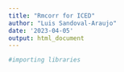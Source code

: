 ```yaml
---
title: "Rmcorr for ICED"
author: "Luis Sandoval-Araujo"
date: '2023-04-05'
output: html_document
---
```

```r
#importing libraries

```

